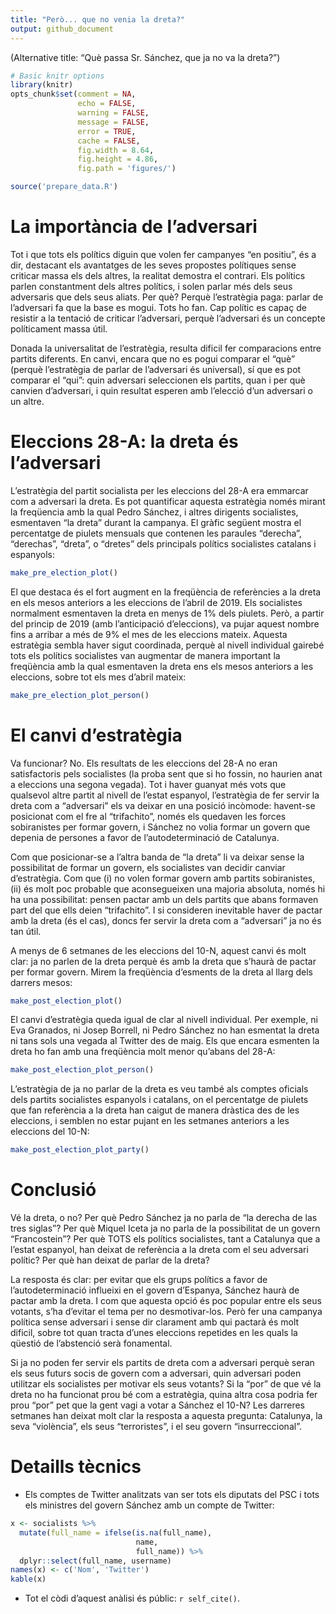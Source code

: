 ```yaml
---
title: "Però... que no venia la dreta?"
output: github_document
---
```


(Alternative title: "Què passa Sr. Sánchez, que ja no va la dreta?")

```r
# Basic knitr options
library(knitr)
opts_chunk$set(comment = NA, 
               echo = FALSE, 
               warning = FALSE, 
               message = FALSE, 
               error = TRUE, 
               cache = FALSE,
               fig.width = 8.64,
               fig.height = 4.86,
               fig.path = 'figures/')
```

```r
source('prepare_data.R')
```

# La importància de l'adversari

Tot i que tots els polítics diguin que volen fer campanyes "en positiu", és a dir, destacant els avantatges de les seves propostes polítiques sense criticar massa els dels altres, la realitat demostra el contrari. Els polítics parlen constantment dels altres polítics, i solen parlar més dels seus adversaris que dels seus aliats. Per què? Perquè l'estratègia paga: parlar de l'adversari fa que la base es mogui. Tots ho fan. Cap polític es capaç de resistir a la tentació de criticar l'adversari, perquè l'adversari és un concepte políticament massa útil.

Donada la universalitat de l'estratègia, resulta dificil fer comparacions entre partits diferents. En canvi, encara que no es pogui comparar el "què" (perquè l'estratègia de parlar de l'adversari és universal), sí que es pot comparar el "qui": quin adversari seleccionen els partits, quan i per què canvien d'adversari, i quin resultat esperen amb l'elecció d'un adversari o un altre.

# Eleccions 28-A: la dreta és l'adversari

L'estratègia del partit socialista per les eleccions del 28-A era emmarcar com a adversari la dreta. Es pot quantificar aquesta estratègia només mirant la freqüencia amb la qual Pedro Sánchez, i altres dirigents socialistes, esmentaven "la dreta" durant la campanya. El gràfic següent mostra el percentatge de piulets mensuals que contenen les paraules "derecha", "derechas", "dreta", o "dretes" dels principals polítics socialistes catalans i espanyols:

```r
make_pre_election_plot()
```

El que destaca és el fort augment en la freqüència de referències a la dreta en els mesos anteriors a les eleccions de l'abril de 2019. Els socialistes normalment esmentaven la dreta en menys de 1% dels piulets. Però, a partir del princip de 2019 (amb l'anticipació d'eleccions), va pujar aquest nombre fins a arribar a més de 9% el mes de les eleccions mateix. Aquesta estratègia sembla haver sigut coordinada, perquè al nivell individual gairebé tots els polítics socialistes van augmentar de manera important la freqüència amb la qual esmentaven la dreta ens els mesos anteriors a les eleccions, sobre tot els mes d'abril mateix: 

```r
make_pre_election_plot_person()
```

# El canvi d'estratègia

Va funcionar? No. Els resultats de les eleccions del 28-A no eran satisfactoris pels socialistes (la proba sent que si ho fossin, no haurien anat a eleccions una segona vegada). Tot i haver guanyat més vots que qualsevol altre partit al nivell de l'estat espanyol, l'estratègia de fer servir la dreta com a "adversari" els va deixar en una posició incòmode: havent-se posicionat com el fre al "trifachito", només els quedaven les forces sobiranistes per formar govern, i Sánchez no volia formar un govern que depenia de persones a favor de l'autodeterminació de Catalunya.

Com que posicionar-se a l'altra banda de "la dreta" li va deixar sense la possibilitat de formar un govern, els socialistes van decidir canviar d'estratègia. Com que (i) no volen formar govern amb partits sobiranistes, (ii) és molt poc probable que aconsegueixen una majoria absoluta, només hi ha una possibilitat: pensen pactar amb un dels partits que abans formaven part del que ells deien "trifachito". I si consideren inevitable haver de pactar amb la dreta (és el cas), doncs fer servir la dreta com a "adversari" ja no és tan útil.

A menys de 6 setmanes de les eleccions del 10-N, aquest canvi és molt clar: ja no parlen de la dreta perquè és amb la dreta que s'haurà de pactar per formar govern. Mirem la freqüència d'esments de la dreta al llarg dels darrers mesos:

```r
make_post_election_plot()
```

El canvi d'estratègia queda igual de clar al nivell individual. Per exemple, ni Eva Granados, ni Josep Borrell, ni Pedro Sánchez no han esmentat la dreta ni tans sols una vegada al Twitter des de maig. Els que encara esmenten la dreta ho fan amb una freqüència molt menor qu'abans del 28-A:

```r
make_post_election_plot_person()
```

L'estratègia de ja no parlar de la dreta es veu també als comptes oficials dels partits socialistes espanyols i catalans, on el percentatge de piulets que fan referència a la dreta han caigut de manera dràstica des de les eleccions, i semblen no estar pujant en les setmanes anteriors a les eleccions del 10-N:

```r
make_post_election_plot_party()
```


# Conclusió

Vé la dreta, o no? Per què Pedro Sánchez ja no parla de "la derecha de las tres siglas"? Per què Miquel Iceta ja no parla de la possibilitat de un govern "Francostein"? Per què TOTS els polítics socialistes, tant a Catalunya que a l'estat espanyol, han deixat de referència a la dreta com el seu adversari polític? Per què han deixat de parlar de la dreta?

La resposta és clar: per evitar que els grups polítics a favor de l'autodeterminació influeixi en el govern d'Espanya, Sánchez haurà de pactar amb la dreta. I com que aquesta opció és poc popular entre els seus votants, s'ha d'evitar el tema per no desmotivar-los. Però fer una campanya política sense adversari i sense dir clarament amb qui pactarà és molt dificil, sobre tot quan tracta d'unes eleccions repetides en les quals la qüestió de l'abstenció serà fonamental.

Si ja no poden fer servir els partits de dreta com a adversari perquè seran els seus futurs socis de govern com a adversari, quin adversari poden utilitzar els socialistes per motivar els seus votants? Si la "por" de que vé la dreta no ha funcionat prou bé com a estratègia, quina altra cosa podria fer prou "por" pet que la gent vagi a votar a Sánchez el 10-N? Les darreres setmanes han deixat molt clar la resposta a aquesta pregunta: Catalunya, la seva "violència", els seus "terroristes", i el seu govern "insurreccional". 



# Detaills tècnics

- Els comptes de Twitter analitzats van ser tots els diputats del PSC i tots els ministres del govern Sánchez amb un compte de Twitter:

```r
x <- socialists %>%
  mutate(full_name = ifelse(is.na(full_name),
                            name,
                            full_name)) %>%
  dplyr::select(full_name, username)
names(x) <- c('Nom', 'Twitter')
kable(x)
```

- Tot el còdi d'aquest anàlisi és públic: `r self_cite()`.